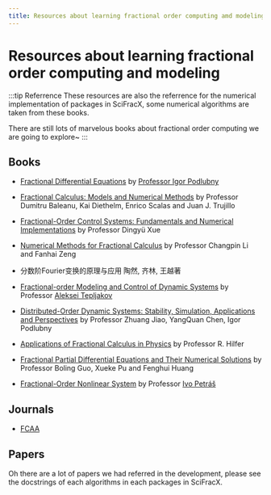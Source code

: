 ```yaml
---
title: Resources about learning fractional order computing amd modeling
---
```


# Resources about learning fractional order computing and modeling

:::tip Referrence
These resources are also the referrence for the numerical implementation of packages in SciFracX, some numerical algorithms are taken from these books.

There are still lots of marvelous books about fractional order computing we are going to explore~
:::

## Books

* [Fractional Differential Equations](http://people.tuke.sk/igor.podlubny/fde.html) by [Professor Igor Podlubny](http://people.tuke.sk/igor.podlubny/index.html)

* [Fractional Calculus: Models and Numerical Methods](https://doi.org/10.1142/10044) by Professor Dumitru Baleanu, Kai Diethelm, Enrico Scalas and Juan J. Trujillo

* [Fractional-Order Control Systems: Fundamentals and Numerical Implementations](https://doi.org/10.1515/9783110497977) by Professor Dingyü Xue

* [Numerical Methods for Fractional Calculus](https://doi.org/10.1201/b18503) by Professor Changpin Li and Fanhai Zeng

* 分数阶Fourier变换的原理与应用 陶然, 齐林, 王越著

* [Fractional-order Modeling and Control of Dynamic Systems](https://doi.org/10.1007/978-3-319-52950-9) by Professor [Aleksei Tepljakov](https://github.com/extall)

* [Distributed-Order Dynamic Systems: Stability, Simulation, Applications and Perspectives](https://doi.org/10.1007/978-1-4471-2852-6) by Professor Zhuang Jiao, YangQuan Chen, Igor Podlubny

* [Applications of Fractional Calculus in Physics](https://doi.org/10.1142/3779) by Professor R. Hilfer

* [Fractional Partial Differential Equations and Their Numerical Solutions](https://doi.org/10.1142/9543) by Professor Boling Guo, Xueke Pu and Fenghui Huang

* [Fractional-Order Nonlinear System](https://link.springer.com/book/10.1007/978-3-642-18101-6) by Professor [Ivo Petráš](http://people.tuke.sk/ivo.petras/)

## Journals

* [FCAA](http://www.diogenes.bg/fcaa/)

## Papers

Oh there are a lot of papers we had referred in the development, please see the docstrings of each algorithms in each packages in SciFracX.
